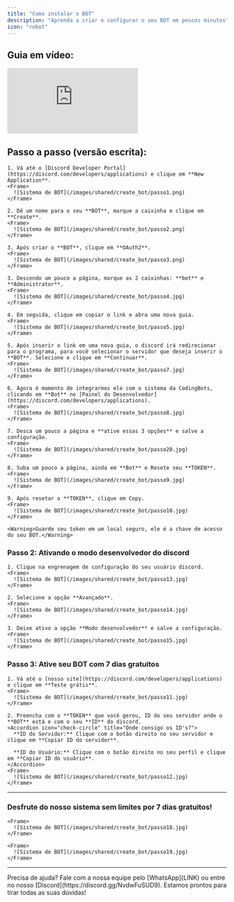 ```yaml
---
title: "Como instalar o BOT"
description: "Aprenda a criar e configurar o seu BOT em poucos minutos"
icon: "robot"
---
```


## Guia em vídeo:
<iframe
  className="w-full aspect-video rounded-xl"
  src="https://www.youtube.com/embed/of5xFsIzQhY"
  title="Título descritivo do vídeo"
  frameBorder="0"
  allow="accelerometer; autoplay; clipboard-write; encrypted-media; gyroscope; picture-in-picture"
  allowFullScreen
></iframe>
  

## Passo a passo (versão escrita):

    1. Vá até o [Discord Developer Portal](https://discord.com/developers/applications) e clique em **New Application**.  
    <Frame>
      ![Sistema de BOT](/images/shared/create_bot/passo1.png)
    </Frame>

    2. Dê um nome para o seu **BOT**, marque a caixinha e clique em **Create**.  
    <Frame>
      ![Sistema de BOT](/images/shared/create_bot/passo2.png)
    </Frame>

    3. Após criar o **BOT**, clique em **OAuth2**.  
    <Frame>
      ![Sistema de BOT](/images/shared/create_bot/passo3.png)
    </Frame>

    3. Descendo um pouco a página, marque as 2 caixinhas: **bot** e **Administrator**.
    <Frame>
      ![Sistema de BOT](/images/shared/create_bot/passo4.jpg)
    </Frame>

    4. Em seguida, clique em copiar o link e abra uma nova guia.
    <Frame>
      ![Sistema de BOT](/images/shared/create_bot/passo5.jpg)
    </Frame>

    5. Após inserir o link em uma nova guia, o discord irá redirecionar para o programa, para você selecionar o servidor que deseja inserir o **BOT**. Selecione e clique em **Continuar**.
    <Frame>
      ![Sistema de BOT](/images/shared/create_bot/passo7.jpg)
    </Frame>

    6. Agora é momento de integrarmos ele com o sistema da CodingBots, clicando em **Bot** no [Painel do Desenvolvedor](https://discord.com/developers/applications).
    <Frame>
      ![Sistema de BOT](/images/shared/create_bot/passo8.jpg)
    </Frame>

    7. Desca um pouco a página e **ative essas 3 opções** e salve a configuração.
    <Frame>
      ![Sistema de BOT](/images/shared/create_bot/passo20.jpg)
    </Frame>

    8. Suba um pouco a página, ainda em **Bot** e Resete seu **TOKEN**.
    <Frame>
      ![Sistema de BOT](/images/shared/create_bot/passo9.jpg)
    </Frame>

    9. Após resetar o **TOKEN**, clique em Copy.
    <Frame>
      ![Sistema de BOT](/images/shared/create_bot/passo10.jpg)
    </Frame>

    <Warning>Guarde seu token em um local seguro, ele é a chave de acesso do seu BOT.</Warning>

### Passo 2: Ativando o modo desenvolvedor do discord
    1. Clique na engrenagem de configuração do seu usuário discord.
    <Frame>
      ![Sistema de BOT](/images/shared/create_bot/passo13.jpg)
    </Frame>

    2. Selecione a opção **Avançado**. 
    <Frame>
      ![Sistema de BOT](/images/shared/create_bot/passo14.jpg)
    </Frame>

    3. Deixe ativo a opção **Modo desenvolvedor** e salve a configuração.
    <Frame>
      ![Sistema de BOT](/images/shared/create_bot/passo15.jpg)
    </Frame>


### Passo 3: Ative seu BOT com 7 dias gratuitos

    1. Vá até o [nosso site](https://discord.com/developers/applications) e clique em **Teste grátis**. 
    <Frame>
      ![Sistema de BOT](/images/shared/create_bot/passo11.jpg)
    </Frame>

    2. Preencha com o **TOKEN** que você gerou, ID do seu servidor onde o **BOT** está e com o seu **ID** do discord. 
    <Accordion icon="check-circle" title="Onde consigo os ID's?">
      **ID do Servidor:** Clique com o botão direito no seu servidor e clique em **Copiar ID do servidor**.

      **ID do Usuário:** Clique com o botão direito no seu perfil e clique em **Copiar ID do usuário**.
    </Accordion>
    <Frame>
      ![Sistema de BOT](/images/shared/create_bot/passo12.jpg)
    </Frame>

---

### Desfrute do nosso sistema sem limites por 7 dias gratuitos!
    <Frame>
      ![Sistema de BOT](/images/shared/create_bot/passo18.jpg)
    </Frame>
    
    <Frame>
      ![Sistema de BOT](/images/shared/create_bot/passo19.jpg)
    </Frame>

---

<Tip>
  Precisa de ajuda? Fale com a nossa equipe pelo [WhatsApp](LINK) ou entre no nosso [Discord](https://discord.gg/NvdwFuSUD9).  
  Estamos prontos para tirar todas as suas dúvidas!
</Tip>
